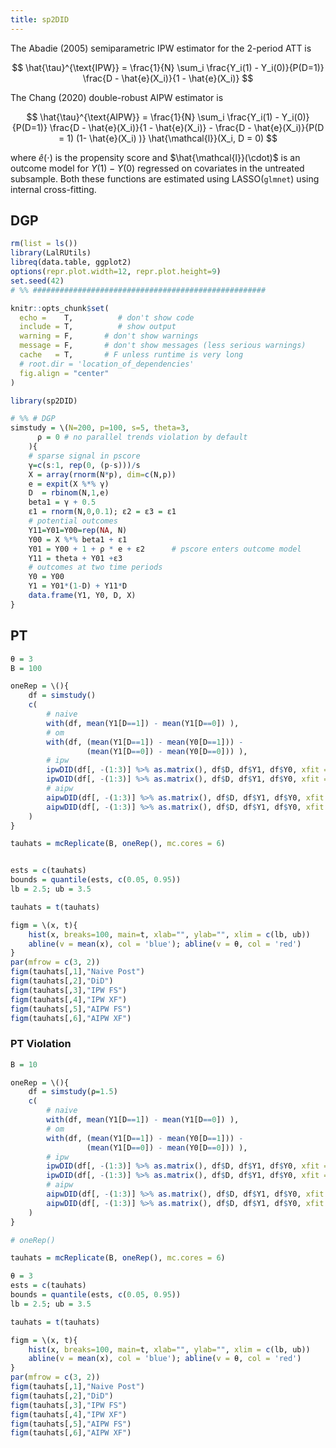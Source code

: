 ```yaml
---
title: sp2DID
---
```


The Abadie (2005) semiparametric IPW estimator for the 2-period ATT is

$$
\hat{\tau}^{\text{IPW}} = \frac{1}{N} \sum_i \frac{Y_i(1) - Y_i(0)}{P(D=1)} \frac{D - \hat{e}(X_i)}{1 - \hat{e}(X_i)}
$$

The Chang (2020) double-robust AIPW estimator is


$$
\hat{\tau}^{\text{AIPW}} = \frac{1}{N} \sum_i \frac{Y_i(1) - Y_i(0)}{P(D=1)} \frac{D - \hat{e}(X_i)}{1 - \hat{e}(X_i)} - \frac{D - \hat{e}(X_i)}{P(D = 1) (1- \hat{e}(X_i) )} \hat{\mathcal{l}}(X_i, D = 0)
$$


where $\hat{e}(\cdot)$ is the propensity score and $\hat{\mathcal{l}}(\cdot)$ is
an outcome model for $Y(1) - Y(0)$ regressed on covariates in the untreated
subsample. Both these functions are estimated using LASSO(`glmnet`) using
internal cross-fitting.

## DGP

```r
rm(list = ls())
library(LalRUtils)
libreq(data.table, ggplot2)
options(repr.plot.width=12, repr.plot.height=9)
set.seed(42)
# %% ####################################################

knitr::opts_chunk$set(
  echo =    T,          # don't show code
  include = T,          # show output
  warning = F,       # don't show warnings
  message = F,       # don't show messages (less serious warnings)
  cache   = T,       # F unless runtime is very long
  # root.dir = 'location_of_dependencies'
  fig.align = "center"
)

library(sp2DID)

# %% # DGP
simstudy = \(N=200, p=100, s=5, theta=3,
      ρ = 0 # no parallel trends violation by default
    ){
    # sparse signal in pscore
    γ=c(s:1, rep(0, (p-s)))/s
    X = array(rnorm(N*p), dim=c(N,p))
    e = expit(X %*% γ)
    D  = rbinom(N,1,e)
    beta1 = γ + 0.5
    ε1 = rnorm(N,0,0.1); ε2 = ε3 = ε1
    # potential outcomes
    Y11=Y01=Y00=rep(NA, N)
    Y00 = X %*% beta1 + ε1
    Y01 = Y00 + 1 + ρ * e + ε2      # pscore enters outcome model
    Y11 = theta + Y01 +ε3
    # outcomes at two time periods
    Y0 = Y00
    Y1 = Y01*(1-D) + Y11*D
    data.frame(Y1, Y0, D, X)
}
```

## PT

```r
θ = 3
B = 100

oneRep = \(){
    df = simstudy()
    c(
        # naive
        with(df, mean(Y1[D==1]) - mean(Y1[D==0]) ),
        # om
        with(df, (mean(Y1[D==1]) - mean(Y0[D==1])) -
                 (mean(Y1[D==0]) - mean(Y0[D==0])) ),
        # ipw
        ipwDID(df[, -(1:3)] %>% as.matrix(), df$D, df$Y1, df$Y0, xfit = F),
        ipwDID(df[, -(1:3)] %>% as.matrix(), df$D, df$Y1, df$Y0, xfit = T),
        # aipw
        aipwDID(df[, -(1:3)] %>% as.matrix(), df$D, df$Y1, df$Y0, xfit = F),
        aipwDID(df[, -(1:3)] %>% as.matrix(), df$D, df$Y1, df$Y0, xfit = T)
    )
}

tauhats = mcReplicate(B, oneRep(), mc.cores = 6)


ests = c(tauhats)
bounds = quantile(ests, c(0.05, 0.95))
lb = 2.5; ub = 3.5

tauhats = t(tauhats)

figm = \(x, t){
    hist(x, breaks=100, main=t, xlab="", ylab="", xlim = c(lb, ub))
    abline(v = mean(x), col = 'blue'); abline(v = θ, col = 'red')
}
par(mfrow = c(3, 2))
figm(tauhats[,1],"Naive Post")
figm(tauhats[,2],"DiD")
figm(tauhats[,3],"IPW FS")
figm(tauhats[,4],"IPW XF")
figm(tauhats[,5],"AIPW FS")
figm(tauhats[,6],"AIPW XF")
```

### PT Violation


```r
B = 10

oneRep = \(){
    df = simstudy(ρ=1.5)
    c(
        # naive
        with(df, mean(Y1[D==1]) - mean(Y1[D==0]) ),
        # om
        with(df, (mean(Y1[D==1]) - mean(Y0[D==1])) -
                 (mean(Y1[D==0]) - mean(Y0[D==0])) ),
        # ipw
        ipwDID(df[, -(1:3)] %>% as.matrix(), df$D, df$Y1, df$Y0, xfit = F),
        ipwDID(df[, -(1:3)] %>% as.matrix(), df$D, df$Y1, df$Y0, xfit = T),
        # aipw
        aipwDID(df[, -(1:3)] %>% as.matrix(), df$D, df$Y1, df$Y0, xfit = F),
        aipwDID(df[, -(1:3)] %>% as.matrix(), df$D, df$Y1, df$Y0, xfit = T)
    )
}

# oneRep()

tauhats = mcReplicate(B, oneRep(), mc.cores = 6)
```

```r
θ = 3
ests = c(tauhats)
bounds = quantile(ests, c(0.05, 0.95))
lb = 2.5; ub = 3.5

tauhats = t(tauhats)

figm = \(x, t){
    hist(x, breaks=100, main=t, xlab="", ylab="", xlim = c(lb, ub))
    abline(v = mean(x), col = 'blue'); abline(v = θ, col = 'red')
}
par(mfrow = c(3, 2))
figm(tauhats[,1],"Naive Post")
figm(tauhats[,2],"DiD")
figm(tauhats[,3],"IPW FS")
figm(tauhats[,4],"IPW XF")
figm(tauhats[,5],"AIPW FS")
figm(tauhats[,6],"AIPW XF")
```
